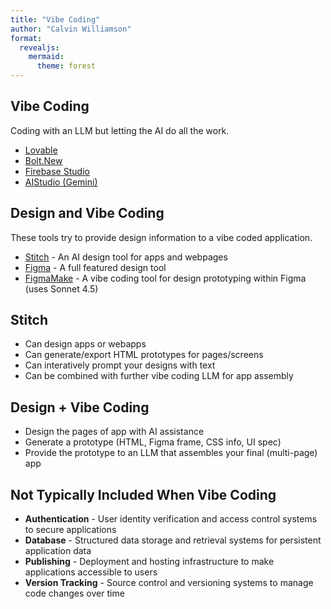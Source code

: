 ```yaml
---
title: "Vibe Coding"
author: "Calvin Williamson"
format:
  revealjs:
    mermaid:
      theme: forest
---
```


## Vibe Coding

Coding with an LLM but letting the AI do all the work.

- [Lovable](https://lovable.dev/)
- [Bolt.New](https://bolt.new/)
- [Firebase Studio](https://firebase.google.com/)
- [AIStudio (Gemini)](https://aistudio.google.com/apps)

## Design and Vibe Coding

These tools try to provide design information to a vibe coded application.

- [Stitch](https://stitch.withgoogle.com/) - An AI design tool for apps and webpages
- [Figma](https://www.figma.com/) - A full featured design tool
- [FigmaMake](https://www.figma.com/make/) - A vibe coding tool for design prototyping within Figma (uses Sonnet 4.5)

## Stitch

- Can design apps or webapps
- Can generate/export HTML prototypes for pages/screens
- Can interatively prompt your designs with text
- Can be combined with further vibe coding LLM for app assembly

## Design + Vibe Coding

- Design the pages of app with AI assistance
- Generate a prototype (HTML, Figma frame, CSS info, UI spec)
- Provide the prototype to an LLM that assembles your final (multi-page) app

## Not Typically Included When Vibe Coding

- **Authentication** - User identity verification and access control systems to secure applications
- **Database** - Structured data storage and retrieval systems for persistent application data
- **Publishing** - Deployment and hosting infrastructure to make applications accessible to users
- **Version Tracking** - Source control and versioning systems to manage code changes over time
